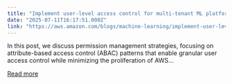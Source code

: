 ```yaml
---
title: "Implement user-level access control for multi-tenant ML platforms on Amazon SageMaker AI"
date: "2025-07-11T16:17:51.000Z"
link: "https://aws.amazon.com/blogs/machine-learning/implement-user-level-access-control-for-multi-tenant-ml-platforms-on-amazon-sagemaker-ai/"
---
```


In this post, we discuss permission management strategies, focusing on attribute-based access control (ABAC) patterns that enable granular user access control while minimizing the proliferation of AWS...

[Read more](https://aws.amazon.com/blogs/machine-learning/implement-user-level-access-control-for-multi-tenant-ml-platforms-on-amazon-sagemaker-ai/)
